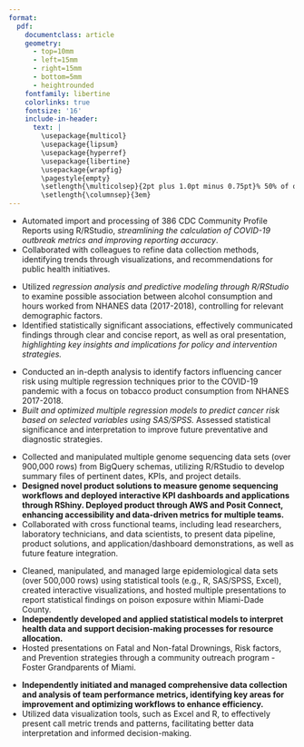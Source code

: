 ```yaml
---
format: 
  pdf: 
    documentclass: article
    geometry:
      - top=10mm
      - left=15mm
      - right=15mm
      - bottom=5mm
      - heightrounded
    fontfamily: libertine
    colorlinks: true
    fontsize: '16'
    include-in-header: 
      text: |
        \usepackage{multicol}
        \usepackage{lipsum}
        \usepackage{hyperref}
        \usepackage{libertine}
        \usepackage{wrapfig}
        \pagestyle{empty}
        \setlength{\multicolsep}{2pt plus 1.0pt minus 0.75pt}% 50% of original values
        \setlength{\columnsep}{3em}
---
```

<!-- TITLE -->
\begin{huge}\begin{center}{\bf ASHLEE MARIE PEREZ}\end{center}\end{huge}

<!-- CONTACT INFO -->
\begin{center}codebyashlee@gmail.com ∙ \href{https://www.linkedin.com/in/ashlee-perez/}{LinkedIn} ∙ \href{https://github.com/AshleeMPerez}{Github} ∙ \href{https://codebyashlee.shinyapps.io/shinyDash}{Portfolio}
\end{center}
\vspace{3pt}
\begin{center}{\bf Languages and Tools} - R/RStudio, RShiny, tidymodels, SAS/SPSS, STATA, SQL, Python, Tableau, AWS, BigQuery\end{center}


<!-- EDUCATION: 1ST BULLET -->
\begin{large}
  {\bf EDUCATION}
  \vspace{3pt}
  \hrule
  \begin{multicols}{2}
    \begin{flushleft}
      \hspace{1 mm} {\bf Florida International University}\\
      \hspace{11 mm}Master's in Public Health: Biostatistics
    \end{flushleft}
    \begin{flushright}
    Miami, Florida
    \end{flushright}
  \end{multicols}
\end{large}


\vspace{0.05cm}

<!-- EDUCATION: 2ND BULLET -->
\begin{large}
  \begin{multicols}{2}
    \begin{flushleft}
      \hspace{1 mm} {\bf Florida International University}\\
      \hspace{11 mm}Bachelor of Arts: Pre-Veterinary Curriculum
    \end{flushleft}
    \begin{flushright}
    Miami, Florida
    \end{flushright}
  \end{multicols}
\end{large}
\vspace{5pt}

<!-- PERSONAL PROJECTS : 1ST BULLET -->
\begin{large}
{\bf SELECTED PROJECTS}
  \vspace{3pt}
  \hrule
    \begin{flushleft}\bf{Unveiling the Impact: The COVID-19 Pandemic and its Effect on Four Florida Counties}\end{flushleft}
  \vspace{-0.17cm}
\end{large}
* Automated import and processing of 386 CDC Community Profile Reports using  R/RStudio, *streamlining the calculation of COVID-19 outbreak metrics and improving reporting accuracy*. 
* Collaborated with colleagues to refine data collection methods, identifying trends through visualizations, and recommendations for public health initiatives.


\vspace{5pt}
\begin{large}
    \begin{flushleft}\bf{Association of Alcohol Consumption and Hours Worked in the United States (2017-2018)}\end{flushleft}
  \vspace{-0.17cm}
\end{large}
* Utilized *regression analysis and predictive modeling through R/RStudio* to examine possible association between alcohol consumption and hours worked from NHANES data (2017-2018), controlling for relevant demographic factors.
* Identified statistically significant associations, effectively communicated findings through clear and concise report, as well as oral presentation, *highlighting key insights and implications for policy and intervention strategies.*


\vspace{5pt}
\begin{large}
    \begin{flushleft}\bf{Head \& Neck and Thoracic Cancer Risk Amongst National Pre-COVID-19 Pandemic Survey Participants}\end{flushleft}
  \vspace{-0.17cm}
\end{large}
* Conducted an in-depth analysis to identify factors influencing cancer risk using multiple regression techniques prior to the COVID-19 pandemic with a focus on tobacco product consumption from NHANES 2017-2018.
* *Built and optimized multiple regression models to predict cancer risk based on selected variables using SAS/SPSS.*
Assessed statistical significance and interpretation to improve future preventative and diagnostic strategies.

\vspace{5pt}

<!-- EXPERIENCE : 1ST BULLET-->
\begin{large}{\bf EXPERIENCE}
  \vspace{3pt}
  \hrule
  \begin{multicols}{2}
    \begin{flushleft}
      \bf \href{https://www.bayer.com/en/}{Bayer}\\
      Process Insights \& Analytics Intern
    \end{flushleft}
    \begin{flushright}
    May 2024 - Present\\
    \begin{small}Remote\end{small}
    \end{flushright}
  \end{multicols}
\end{large}
\vspace{-0.16cm}
* Collected and manipulated multiple genome sequencing data sets (over 900,000 rows) from BigQuery schemas, utilizing R/RStudio to develop summary files of pertinent dates, KPIs, and project details.
* **Designed novel product solutions to measure genome sequencing workflows and deployed interactive KPI dashboards and applications through RShiny. Deployed product through AWS and Posit Connect, enhancing accessibility and data-driven metrics for multiple teams.**
* Collaborated with cross functional teams, including lead researchers, laboratory technicians, and data scientists, to present data pipeline, product solutions, and application/dashboard demonstrations, as well as future feature integration.


\vspace{5pt}

<!-- EXPERIENCE : 2ND BULLET -->
\begin{large}
  \begin{multicols}{2}
    \begin{flushleft}
      \bf \href{https://www.floridahealth.gov/}{Florida Department of Health}\\
      Applied Epidemiology Intern
    \end{flushleft}
    \begin{flushright}
    Jan 2024 - May 2024\\
    \begin{small}Miami, Florida\end{small}
    \end{flushright}
  \end{multicols}
\end{large}
* Cleaned, manipulated, and managed large epidemiological data sets (over 500,000 rows) using statistical tools (e.g., R, SAS/SPSS, Excel), created interactive visualizations, and hosted multiple presentations to report statistical findings on poison exposure within Miami-Dade County.
* **Independently developed and applied statistical models to interpret health data and support decision-making processes for resource allocation.**
* Hosted presentations on Fatal and Non-fatal Drownings, Risk factors, and Prevention strategies through a community outreach program - Foster Grandparents of Miami.

\vspace{5pt}

<!-- EXPERIENCE : 3RD BULLET -->
\begin{large}
  \begin{multicols}{2}
    \begin{flushleft}
      \bf \href{https://www.sevneurology.com/}{Southeast Veterinary Neurology}\\
      Patient Care Coordinator
    \end{flushleft}
    \begin{flushright}
    April 2023 - Jan 2024\\
    \begin{small}Remote\end{small}
    \end{flushright}
  \end{multicols}
\end{large}
* **Independently initiated and managed comprehensive data collection and analysis of team performance metrics, identifying key areas for improvement and optimizing workflows to enhance efficiency.**
* Utilized data visualization tools, such as Excel and R, to effectively present call metric trends and patterns, facilitating better data interpretation and informed decision-making.